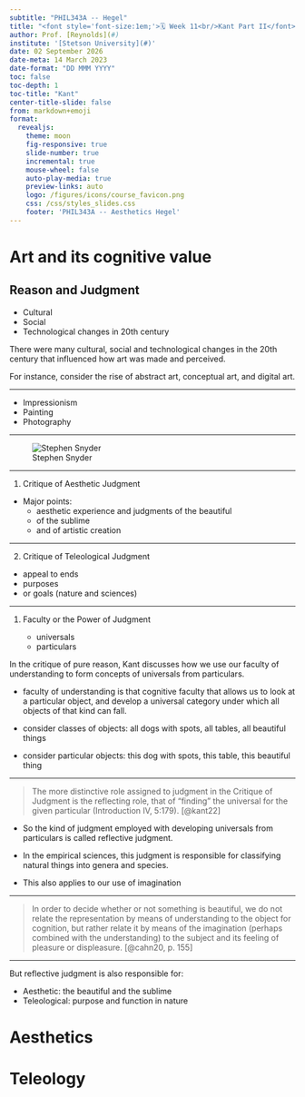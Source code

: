 ```yaml
---
subtitle: "PHIL343A -- Hegel"
title: "<font style='font-size:1em;'>🗓️ Week 11<br/>Kant Part II</font>"
author: Prof. [Reynolds](#)
institute: '[Stetson University](#)'
date: 02 September 2026
date-meta: 14 March 2023
date-format: "DD MMM YYYY"
toc: false
toc-depth: 1
toc-title: "Kant"
center-title-slide: false
from: markdown+emoji
format:
  revealjs:
    theme: moon
    fig-responsive: true
    slide-number: true
    incremental: true
    mouse-wheel: false
    auto-play-media: true
    preview-links: auto
    logo: /figures/icons/course_favicon.png
    css: /css/styles_slides.css
    footer: 'PHIL343A -- Aesthetics Hegel'
---
```


# Art and its cognitive value

## Reason and Judgment

* Cultural
* Social
* Technological changes in 20th century

::: {.notes}

There were many cultural, social and technological changes in the 20th century that influenced how art was made and perceived.

For instance, consider the rise of abstract art, conceptual art, and digital art.

:::

---

* Impressionism
* Painting
* Photography

---

![Stephen Snyder](./Screenshot 2025-10-27 101756.png)

---

1. Critique of Aesthetic Judgment

  * Major points:
    * aesthetic experience and judgments of the beautiful
    * of the sublime
    * and of artistic creation

---

2. Critique of Teleological Judgment

  * appeal to ends
  * purposes
  * or goals (nature and sciences)

---

1. Faculty or the Power of Judgment

   * universals
   * particulars

::: {.notes}

In the critique of pure reason, Kant discusses how we use our faculty of understanding to form concepts of universals from particulars.

* faculty of understanding is that cognitive faculty that allows us to look at a particular object, and develop a universal category under which all objects of that kind can fall.

* consider classes of objects: all dogs with spots, all tables, all beautiful things

* consider particular objects: this dog with spots, this table, this beautiful thing

:::

---

> The more distinctive role assigned to judgment in the Critique of Judgment is the reflecting role, that of “finding” the universal for the given particular (Introduction IV, 5:179). [@kant22]

* So the kind of judgment employed with developing universals from particulars is called reflective judgment.

* In the empirical sciences, this judgment is responsible for classifying natural things into genera and species.

* This also applies to our use of imagination

---

::: {.r-fit-text}

>  In order to decide whether or not something is
beautiful, we do not relate the representation by
means of understanding to the object for
cognition, but rather relate it by means of the
imagination (perhaps combined with the
understanding) to the subject and its feeling of
pleasure or displeasure. [@cahn20, p. 155]

:::

---

But reflective judgment is also responsible for:

* Aesthetic: the beautiful and the sublime
* Teleological: purpose and function in nature

# Aesthetics

# Teleology
